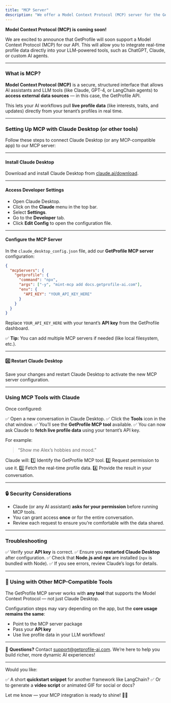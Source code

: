 ```yaml
---
title: "MCP Server"
description: "We offer a Model Context Protocol (MCP) server for the GetProfile API, so you can integrate real-time profile data directly into your LLM-powered tools."
---
```


<Note>**Model Context Protocol (MCP) is coming soon!**</Note>

We are excited to announce that GetProfile will soon support a Model Context Protocol (MCP) for our API. This will allow you to integrate real-time profile data directly into your LLM-powered tools, such as ChatGPT, Claude, or custom AI agents.

---

### What is MCP?

**Model Context Protocol (MCP)** is a secure, structured interface that allows AI assistants and LLM tools (like Claude, GPT-4, or LangChain agents) to **access external data sources** — in this case, the GetProfile API.

This lets your AI workflows pull **live profile data** (like interests, traits, and updates) directly from your tenant’s profiles in real time.

---

### Setting Up MCP with Claude Desktop (or other tools)

Follow these steps to connect Claude Desktop (or any MCP-compatible app) to our MCP server:

---

#### Install Claude Desktop

Download and install Claude Desktop from [claude.ai/download](https://claude.ai/download).

---

#### Access Developer Settings

- Open Claude Desktop.
- Click on the **Claude** menu in the top bar.
- Select **Settings**.
- Go to the **Developer** tab.
- Click **Edit Config** to open the configuration file.

---

#### Configure the MCP Server

In the `claude_desktop_config.json` file, add our **GetProfile MCP server** configuration:

```json
{
  "mcpServers": {
    "getprofile": {
      "command": "npx",
      "args": ["-y", "mint-mcp add docs.getprofile-ai.com"],
      "env": {
        "API_KEY": "YOUR_API_KEY_HERE"
      }
    }
  }
}
```

Replace `YOUR_API_KEY_HERE` with your tenant’s **API key** from the GetProfile dashboard.

✅ **Tip:** You can add multiple MCP servers if needed (like local filesystem, etc.).

---

#### 4️⃣ Restart Claude Desktop

Save your changes and restart Claude Desktop to activate the new MCP server configuration.

---

### Using MCP Tools with Claude

Once configured:

✅ Open a new conversation in Claude Desktop.
✅ Click the **Tools** icon in the chat window.
✅ You’ll see the **GetProfile MCP tool** available.
✅ You can now ask Claude to **fetch live profile data** using your tenant’s API key.

For example:

> “Show me Alex’s hobbies and mood.”

Claude will:
1️⃣ Identify the GetProfile MCP tool.
2️⃣ Request permission to use it.
3️⃣ Fetch the real-time profile data.
4️⃣ Provide the result in your conversation.

---

### 🔒 Security Considerations

- Claude (or any AI assistant) **asks for your permission** before running MCP tools.
- You can grant access **once** or for the entire conversation.
- Review each request to ensure you’re comfortable with the data shared.

---

### Troubleshooting

✅ Verify your **API key** is correct.
✅ Ensure you **restarted Claude Desktop** after configuration.
✅ Check that **Node.js and npx** are installed (`npx` is bundled with Node).
✅ If you see errors, review Claude’s logs for details.

---

### 🔗 Using with Other MCP-Compatible Tools

The GetProfile MCP server works with **any tool** that supports the Model Context Protocol — not just Claude Desktop.

Configuration steps may vary depending on the app, but the **core usage remains the same**:

- Point to the MCP server package
- Pass your **API key**
- Use live profile data in your LLM workflows!

---

🔗 **Questions?** Contact [support@getprofile-ai.com](mailto:support@getprofile-ai.com). We’re here to help you build richer, more dynamic AI experiences!

---

Would you like:

✅ A short **quickstart snippet** for another framework like LangChain?
✅ Or to generate a **video script** or animated GIF for social or docs?

Let me know — your MCP integration is ready to shine! 🚀✨
